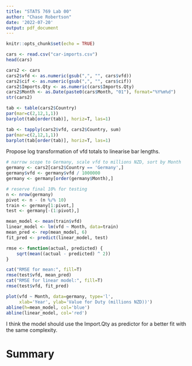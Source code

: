 ```yaml
---
title: "STATS 769 Lab 00"
author: "Chase Robertson"
date: '2022-07-20'
output: pdf_document
---
```


```r
knitr::opts_chunk$set(echo = TRUE)
```

```r
cars <- read.csv("car-imports.csv")
head(cars)
```

```r
cars2 <- cars
cars2$vfd <- as.numeric(gsub(",", "", cars$vfd))
cars2$cif <- as.numeric(gsub(",", "", cars$cif))
cars2$Imports.Qty <- as.numeric(cars$Imports.Qty)
cars2$Month <- as.Date(paste0(cars$Month, "01"), format="%Y%m%d")
str(cars2)
```

```r
tab <- table(cars2$Country)
par(mar=c(2,12,1,1))
barplot(tab[order(tab)], horiz=T, las=1)
```

```r
tab <- tapply(cars2$vfd, cars2$Country, sum)
par(mar=c(2,12,1,1))
barplot(tab[order(tab)], horiz=T, las=1)
```

Propose log transformation of vfd totals to linearise bar lengths.

```r
# narrow scope to Germany, scale vfd to millions NZD, sort by Month
germany <- cars2[cars2$Country == 'Germany',]
germany$vfd <- germany$vfd / 1000000
germany <- germany[order(germany$Month),]

# reserve final 10% for testing
n <- nrow(germany)
pivot <- n - (n %/% 10)
train <- germany[1:pivot,]
test <- germany[-(1:pivot),]

mean_model <- mean(train$vfd)
linear_model <- lm(vfd ~ Month, data=train)
mean_pred <- rep(mean_model, 6)
fit_pred <- predict(linear_model, test)

rmse <- function(actual, predicted) {
    sqrt(mean((actual - predicted) ^ 2))
}

cat("RMSE for mean:", fill=T)
rmse(test$vfd, mean_pred)
cat("RMSE for linear model:", fill=T)
rmse(test$vfd, fit_pred)
```

```r
plot(vfd ~ Month, data=germany, type='l', 
     xlab='Year', ylab='Value for Duty (millions NZD))')
abline(h=mean_model, col='blue')
abline(linear_model, col='red')
```

I think the model should use the Import.Qty as predictor for a better fit with the same complexity.

# Summary


